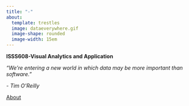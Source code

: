 ```yaml
---
title: "-"
about:
  template: trestles
  image: dataeverywhere.gif
  image-shape: rounded
  image-width: 15em
---
```

<!-- Google tag (gtag.js) -->
<script async src="https://www.googletagmanager.com/gtag/js?id=G-65B5RWMGTX"></script>
<script>
  window.dataLayer = window.dataLayer || [];
  function gtag(){dataLayer.push(arguments);}
  gtag('js', new Date());

  gtag('config', 'G-65B5RWMGTX');
</script>

**ISSS608-Visual Analytics and Application**

*“We’re entering a new world in which data may be more important than software.”*

*- Tim O’Reilly*

[About](https://isss608gj.netlify.app/about)
